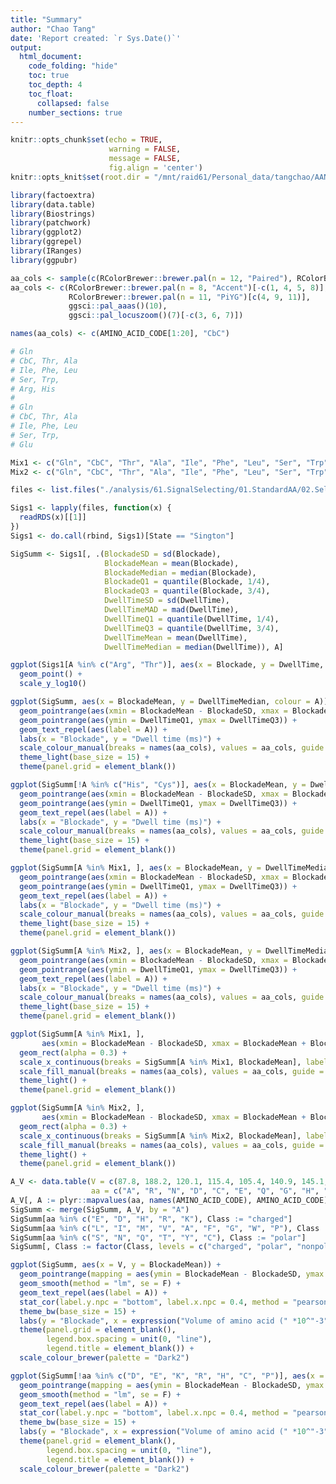 ```yaml
---
title: "Summary"
author: "Chao Tang"
date: 'Report created: `r Sys.Date()`'
output: 
  html_document: 
    code_folding: "hide"
    toc: true
    toc_depth: 4
    toc_float: 
      collapsed: false
    number_sections: true
---
```


```r
knitr::opts_chunk$set(echo = TRUE, 
                      warning = FALSE, 
                      message = FALSE, 
                      fig.align = 'center')
knitr::opts_knit$set(root.dir = "/mnt/raid61/Personal_data/tangchao/AANanopore")
```

```r
library(factoextra)
library(data.table)
library(Biostrings)
library(patchwork)
library(ggplot2)
library(ggrepel)
library(IRanges)
library(ggpubr)
```

```r
aa_cols <- sample(c(RColorBrewer::brewer.pal(n = 12, "Paired"), RColorBrewer::brewer.pal(n = 8, "Dark2")), 20)
aa_cols <- c(RColorBrewer::brewer.pal(n = 8, "Accent")[-c(1, 4, 5, 8)], 
             RColorBrewer::brewer.pal(n = 11, "PiYG")[c(4, 9, 11)], 
             ggsci::pal_aaas()(10), 
             ggsci::pal_locuszoom()(7)[-c(3, 6, 7)])

names(aa_cols) <- c(AMINO_ACID_CODE[1:20], "CbC")
```

```r
# Gln
# CbC, Thr, Ala
# Ile, Phe, Leu
# Ser, Trp, 
# Arg, His
# 
# Gln
# CbC, Thr, Ala
# Ile, Phe, Leu
# Ser, Trp, 
# Glu

Mix1 <- c("Gln", "CbC", "Thr", "Ala", "Ile", "Phe", "Leu", "Ser", "Trp", "Glu")
Mix2 <- c("Gln", "CbC", "Thr", "Ala", "Ile", "Phe", "Leu", "Ser", "Trp", "Arg", "His")
```

```r
files <- list.files("./analysis/61.SignalSelecting/01.StandardAA/02.SelectedSignals", "_V5.Rds", full.names = T)

Sigs1 <- lapply(files, function(x) {
  readRDS(x)[[1]]
})
Sigs1 <- do.call(rbind, Sigs1)[State == "Sington"]

SigSumm <- Sigs1[, .(BlockadeSD = sd(Blockade), 
                     BlockadeMean = mean(Blockade), 
                     BlockadeMedian = median(Blockade), 
                     BlockadeQ1 = quantile(Blockade, 1/4), 
                     BlockadeQ3 = quantile(Blockade, 3/4), 
                     DwellTimeSD = sd(DwellTime), 
                     DwellTimeMAD = mad(DwellTime), 
                     DwellTimeQ1 = quantile(DwellTime, 1/4), 
                     DwellTimeQ3 = quantile(DwellTime, 3/4), 
                     DwellTimeMean = mean(DwellTime), 
                     DwellTimeMedian = median(DwellTime)), A]
```

```r
ggplot(Sigs1[A %in% c("Arg", "Thr")], aes(x = Blockade, y = DwellTime, colour = A)) + 
  geom_point() + 
  scale_y_log10()
```

```r
ggplot(SigSumm, aes(x = BlockadeMean, y = DwellTimeMedian, colour = A)) + 
  geom_pointrange(aes(xmin = BlockadeMean - BlockadeSD, xmax = BlockadeMean + BlockadeSD)) + 
  geom_pointrange(aes(ymin = DwellTimeQ1, ymax = DwellTimeQ3)) + 
  geom_text_repel(aes(label = A)) + 
  labs(x = "Blockade", y = "Dwell time (ms)") + 
  scale_colour_manual(breaks = names(aa_cols), values = aa_cols, guide = "none") + 
  theme_light(base_size = 15) + 
  theme(panel.grid = element_blank())
```

```r
ggplot(SigSumm[!A %in% c("His", "Cys")], aes(x = BlockadeMean, y = DwellTimeMedian, colour = A)) + 
  geom_pointrange(aes(xmin = BlockadeMean - BlockadeSD, xmax = BlockadeMean + BlockadeSD)) + 
  geom_pointrange(aes(ymin = DwellTimeQ1, ymax = DwellTimeQ3)) + 
  geom_text_repel(aes(label = A)) + 
  labs(x = "Blockade", y = "Dwell time (ms)") + 
  scale_colour_manual(breaks = names(aa_cols), values = aa_cols, guide = "none") + 
  theme_light(base_size = 15) + 
  theme(panel.grid = element_blank())
```

```r
ggplot(SigSumm[A %in% Mix1, ], aes(x = BlockadeMean, y = DwellTimeMedian, colour = A)) + 
  geom_pointrange(aes(xmin = BlockadeMean - BlockadeSD, xmax = BlockadeMean + BlockadeSD)) + 
  geom_pointrange(aes(ymin = DwellTimeQ1, ymax = DwellTimeQ3)) + 
  geom_text_repel(aes(label = A)) + 
  labs(x = "Blockade", y = "Dwell time (ms)") + 
  scale_colour_manual(breaks = names(aa_cols), values = aa_cols, guide = "none") + 
  theme_light(base_size = 15) + 
  theme(panel.grid = element_blank())
```

```r
ggplot(SigSumm[A %in% Mix2, ], aes(x = BlockadeMean, y = DwellTimeMedian, colour = A)) + 
  geom_pointrange(aes(xmin = BlockadeMean - BlockadeSD, xmax = BlockadeMean + BlockadeSD)) + 
  geom_pointrange(aes(ymin = DwellTimeQ1, ymax = DwellTimeQ3)) + 
  geom_text_repel(aes(label = A)) + 
  labs(x = "Blockade", y = "Dwell time (ms)") + 
  scale_colour_manual(breaks = names(aa_cols), values = aa_cols, guide = "none") + 
  theme_light(base_size = 15) + 
  theme(panel.grid = element_blank())
```



```r
ggplot(SigSumm[A %in% Mix1, ], 
       aes(xmin = BlockadeMean - BlockadeSD, xmax = BlockadeMean + BlockadeSD, ymin = 0, ymax = + 1, fill = A)) +
  geom_rect(alpha = 0.3) + 
  scale_x_continuous(breaks = SigSumm[A %in% Mix1, BlockadeMean], labels = SigSumm[A %in% Mix1, A]) + 
  scale_fill_manual(breaks = names(aa_cols), values = aa_cols, guide = "none") + 
  theme_light() + 
  theme(panel.grid = element_blank())
```


```r
ggplot(SigSumm[A %in% Mix2, ], 
       aes(xmin = BlockadeMean - BlockadeSD, xmax = BlockadeMean + BlockadeSD, ymin = 0, ymax = + 1, fill = A)) +
  geom_rect(alpha = 0.3) + 
  scale_x_continuous(breaks = SigSumm[A %in% Mix2, BlockadeMean], labels = SigSumm[A %in% Mix2, A]) + 
  scale_fill_manual(breaks = names(aa_cols), values = aa_cols, guide = "none") + 
  theme_light() + 
  theme(panel.grid = element_blank())
```





```r
A_V <- data.table(V = c(87.8, 188.2, 120.1, 115.4, 105.4, 140.9, 145.1, 59.9, 156.3, 166.1, 168, 172.7, 165.2, 189.7, 123.3, 91.7, 118.3, 227.9, 191.2, 138.8), 
                  aa = c("A", "R", "N", "D", "C", "E", "Q", "G", "H", "I", "L", "K", "M", "F", "P", "S", "T", "W", "Y", "V"))
A_V[, A := plyr::mapvalues(aa, names(AMINO_ACID_CODE), AMINO_ACID_CODE)]
SigSumm <- merge(SigSumm, A_V, by = "A")
SigSumm[aa %in% c("E", "D", "H", "R", "K"), Class := "charged"]
SigSumm[aa %in% c("L", "I", "M", "V", "A", "F", "G", "W", "P"), Class := "nonpolar"]
SigSumm[aa %in% c("S", "N", "Q", "T", "Y", "C"), Class := "polar"]
SigSumm[, Class := factor(Class, levels = c("charged", "polar", "nonpolar"))]
```


```r
ggplot(SigSumm, aes(x = V, y = BlockadeMean)) + 
  geom_pointrange(mapping = aes(ymin = BlockadeMean - BlockadeSD, ymax = BlockadeMean + BlockadeSD, colour = Class)) + 
  geom_smooth(method = "lm", se = F) + 
  geom_text_repel(aes(label = A)) + 
  stat_cor(label.y.npc = "bottom", label.x.npc = 0.4, method = "pearson") + 
  theme_bw(base_size = 15) + 
  labs(y = "Blockade", x = expression("Volume of amino acid (" *10^"-3"*nm^3*")")) +
  theme(panel.grid = element_blank(), 
        legend.box.spacing = unit(0, "line"), 
        legend.title = element_blank()) + 
  scale_colour_brewer(palette = "Dark2")

ggplot(SigSumm[!aa %in% c("D", "E", "K", "R", "H", "C", "P")], aes(x = V, y = BlockadeMean)) + 
  geom_pointrange(mapping = aes(ymin = BlockadeMean - BlockadeSD, ymax = BlockadeMean + BlockadeSD, colour = Class)) + 
  geom_smooth(method = "lm", se = F) + 
  geom_text_repel(aes(label = A)) + 
  stat_cor(label.y.npc = "bottom", label.x.npc = 0.4, method = "pearson") + 
  theme_bw(base_size = 15) + 
  labs(y = "Blockade", x = expression("Volume of amino acid (" *10^"-3"*nm^3*")")) +
  theme(panel.grid = element_blank(), 
        legend.box.spacing = unit(0, "line"), 
        legend.title = element_blank()) + 
  scale_colour_brewer(palette = "Dark2")
```

